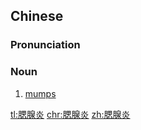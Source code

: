 ==Chinese==
{{zh-forms|type=21}}

===Pronunciation===
{{zh-pron
|m=sāixiànyán
|c=soi1 sin3 jim4
|cat=n
}}

===Noun===
{{zh-noun}}

# [[mumps]]

[[tl:腮腺炎]]
[[chr:腮腺炎]]
[[zh:腮腺炎]]